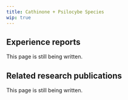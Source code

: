 ---
title: Cathinone + Psilocybe Species
wip: true
---

## Experience reports

This page is still being written.

## Related research publications

This page is still being written.

